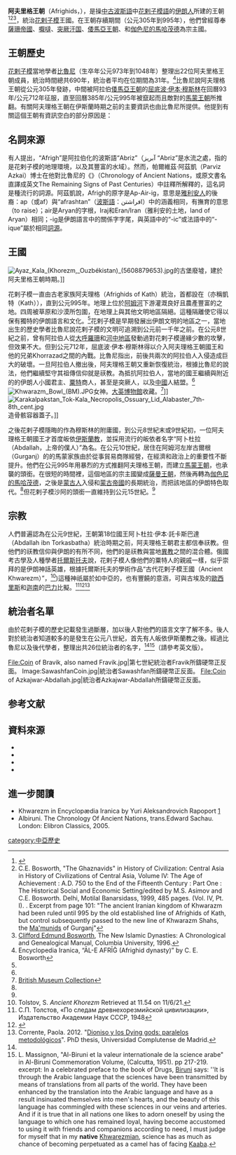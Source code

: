 {{Infobox country
|native_name=
|conventional_long_name= 阿夫里格王朝
|common_name      = [[花剌子模|花剌子模]]
|era              = [[中世紀|中世紀]]
|government_type  = [[君主制|君主制]]
|image_map        = AfrighidsMap.png
|image_map_caption= 阿夫里格王朝統治領域圖（綠色部分），位於舊有[[鹹海|鹹海]]的南岸。
|capital = {{le|白露倪|Beruniy}}，亦稱凱特（Kath）
|common_languages = [[花剌子模語|花剌子模語]]，[[中古波斯語|中古波斯語]]
|religion         = [[祆教|祆教]], 在第九世紀後改為信奉[[伊斯蘭教|伊斯蘭教]]。<ref name=Bosworth/>
|title_leader     = {{le|花剌子模沙阿|Khwarazmshah}}
|leader1          = {{le|阿夫理格|Afrig}} <small>開國者</small>
|year_leader1     = 公元305年–不詳
|leader2          = {{le|阿布·阿卜杜拉·穆罕默德|Abu 'Abdallah Muhammad}} <small>末代君王</small>
|year_leader2     = 公元967年到995年
|year_start       = 公元305年
|year_end         = 公元995年
|event_start=
|event_end        = 為[[馬蒙王朝|馬蒙王朝]]征服
|p1 = 
|flag_p1 = 
|s1               = 馬蒙王朝
|flag_s1=
|image_flag=
|flag_type=
|flag=
|image_coat=
|symbol_type=
|symbol=
|currency=
}}
{{模板:大伊朗地區歷史}}
 
'''阿夫里格王朝'''（Afrighids，{{lang-fa|آفریغیان - آل آفریغ}}），是操[[中古波斯語|中古波斯語]]中[[花剌子模語|花剌子模語]]的[[伊朗人|伊朗人]]所建的王朝<ref name=Bosworth>{{cite encyclopedia|last=Bosworth|first=C. E.|title=ĀL-E AFRĪḠ|url=http://www.iranicaonline.org/articles/al-e-afrig-afrighid-dynasty-the-name-given-by-the-khwarazmian-scholar-abu-rayhan-biruni-to-the-dynasty-of-rulers-in|encyclopedia=Encyclopædia Iranica|publisher=Columbia University|accessdate=17 January 2013}}</ref><ref>C.E. Bosworth, "The Ghaznavids" in History of Civilization: Central Asia in History of Civilizations of Central Asia, Volume IV: The Age of Achievement : A.D. 750 to the End of the Fifteenth Century : Part One : The Historical Social and Economic Setting/edited by M.S. Asimov and C.E. Bosworth. Delhi, Motilal Banarsidass, 1999, 485 pages. (Vol. IV, Pt. I). {{ISBN|81-208-1595-5}}. Excerpt from page 101: "The ancient Iranian kingdom of Khwarazm had been ruled until 995 by the old established line of Afrighids of Kath, but control subsequently passed to the new line of Khwarazm Shahs, the [[Ma'munids|Ma'munids]] of Gurganj"</ref><ref name=Dynasties>[[克利福德·埃德蒙德·博斯沃思|Clifford Edmund Bosworth]], The New Islamic Dynasties: A Chronological and Genealogical Manual, Columbia University, 1996.</ref>，統治[[花剌子模|花剌子模]]王國。在王朝存續期間（公元305年到995年），他們曾經尊奉[[薩珊帝國|薩珊帝國]]、[[嚈噠|嚈噠]]、[[古突厥|突厥汗国]]、[[倭馬亞王朝|倭馬亞王朝]]、和[[伽色尼的馬哈茂德|伽色尼的馬哈茂德]]為宗主國。
 
==王朝歷史==
[[花剌子模語|花剌子模]]當地學者[[比魯尼|比魯尼]]（生卒年公元973年到1048年）整理出22位阿夫里格王朝成員，統治時間總共690年，統治者平均在位期間為31年。<ref>Encyclopedia Iranica, “ĀL-E AFRĪḠ (Afrighid dynasty)” by C. E. Bosworth</ref>比魯尼說阿夫理格王朝從公元305年發跡，中間被阿拉伯[[倭馬亞王朝|倭馬亞王朝]]的[[屈底波·伊本·穆斯林|屈底波·伊本·穆斯林]]在回曆93年/公元712年征服，直至回曆385年/公元995年被竄起而且敵對的[[馬蒙王朝|馬蒙王朝]]所推翻。有關阿夫理格王朝在伊斯蘭時期之前的主要資訊也由比魯尼所提供。他提到有關這個王朝有資訊空白的部分原因是： 
{{cquote|“當[[哈查吉·伊本·优素福|哈查吉·伊本·优素福]]麾下將領屈底波·伊本·穆斯林被派往花剌子模，進行第二次遠征之後，他迅速把使用[[花剌子模語|花剌子模語]]寫作，以及了解當地傳統、歷史、和文化的人處決。然後，他也把所有[[祆教|祆教]]教士殺光，焚燒和廢棄經書，結果只有文盲留下，他們對於文字一無所知，因此這個地區的歷史就大都受到遺忘。”}}
 
==名詞來源==
有人提出，“Afrigh”是阿拉伯化的波斯語“Abriz”（آبریز  “Abriz”是水流之處，指的是花剌子模的地理環境，以及其豐富的水域）。然而，帕爾維茲·阿茲凱（Parviz Azkai）博士在他對比魯尼的《{{link-en|古代民族編年史|The Remaining Signs of Past Centuries}}》（Chronology of Ancient Nations，或原文書名直譯成英文The Remaining Signs of Past Centuries）中註釋所解釋的，這名詞是種流行的詞源。阿茲凱說，Afrigh的原字是Ap-Air-ig，意思是[[雅利安人|雅利安人]]的後裔：ap（或af）與“afrashtan”（[[波斯語|波斯語]]：افراشتن）中的涵義相同，有撫育的意思（to raise）；air是Aryan的字根，Iraj和Eran/Iran（雅利安的土地，land of Aryan）相同；-ig是伊朗語言中的關係字字尾，與英語中的“-ic”或法語中的“-ique”屬於相同[[詞源|詞源]]。
 
==王國==
[[File:Ayaz_Kala_(Khorezm,_Ouzbékistan)_(5608879653).jpg|thumb]]{{le|阿亞茲·卡拉|Ayaz Kala}}的古堡廢墟，建於阿夫里格王朝時期。]]

花剌子模一直由古老家族阿夫理格（Afrighids of Kath）統治，首都設在{{le|白露倪|Beruniy}}（亦稱凱特（Kath）），直到公元995年。地理上位於[[阿姆河|阿姆河]]下游灌溉良好且農產豐富的之地。四周被草原和沙漠所包圍，在地理上與其他文明地區隔絕。這種隔離使它得以保有獨特的伊朗語言和文化。<ref name=Dynasties/>花剌子模是早期發展出伊朗文明的地區之一，當地出生的歷史學者比魯尼說花剌子模的文明可追溯到公元前一千年之前。在公元8世紀之前，曾有阿拉伯人從[[大呼羅珊|大呼羅珊]]和[[河中地區|河中地區]]發動過對花剌子模邊緣少數的攻擊，但效果不大。但到公元712年，屈底波·伊本·穆斯林得以介入阿夫理格王朝國王和他的兄弟Khorrazad之間的內戰。比魯尼指出，前後共兩次的阿拉伯人入侵造成巨大的破壞。一旦阿拉伯人撤出後，阿夫理格王朝又重新恢復統治，根據比魯尼的說法，他們繼續堅守其祖傳信仰就是祆教。為抵​​抗阿拉伯人，當地的國王繼續與附近的的伊朗人小國君主、[[粟特|粟特]]商人，甚至是突厥人，以及[[中國|中國]]人結盟。<ref name=Bosworth/>
[[File:Khwarazm_Bowl_(BM).JPG|thumb]]女神{{le|娜娜|Nana (Bactrian goddess)}}。[[大英博物館|大英博物館]]收藏。<ref>[https://www.britishmuseum.org/collection/object/W_1877-0820-1 British Museum Collection]</ref>]]
[[File:Karakalpakstan_Tok-Kala_Necropolis_Ossuary_Lid_Alabaster_7th-8th_cent.jpg|thumb]]造骨骸容器蓋子。]]
 
之後花剌子模隱晦的作為穆斯林的附庸國，到公元8世紀末或9世紀初，一位阿夫理格王朝國王才首度皈依[[伊斯蘭教|伊斯蘭教]]，並採用流行的皈依者名字“阿卜杜拉（Abdallah，上帝的僕人）”為名。在公元10世紀，居住在阿姆河左岸古爾根（Gurganj）的的馬蒙家族由於從事貿易商隊經營，在經濟和政治上的重要性不斷提升。他們在公元995年用暴烈的方式推翻阿夫理格王朝，而建立[[馬蒙王朝|馬蒙王朝]]，也承襲{{le|花剌子模沙阿|Khwarazmshah}}的頭銜。在很短的時間裡，這個地區的宗主國變成[[薩曼王朝|薩曼王朝]]，然後再轉為[[伽色尼的馬哈茂德|伽色尼的馬哈茂德]]，之後是[[蒙古族|蒙古人]]入侵和[[蒙古帝國|蒙古帝國]]的長期統治，而把該地區的伊朗特色取代。<ref name=Dynasties/>但花剌子模沙阿的頭銜一直維持到公元15世紀。<ref name=Dynasties/>
 
==宗教==
人們普遍認為在公元9世紀，王朝第18位國王阿卜杜拉·伊本·託卡斯巴達（Abdallah ibn Torkasbatha）統治時期之前，阿夫理格王朝君主都信奉祆教。但他們的祆教信仰與伊朗的有所不同，他們的是祆教與當地[[異教|異教]]之間的混合體。俄國考古學及人種學者[[托爾斯托夫|托爾斯托夫]]說，花剌子模人像他們的粟特人的親戚一樣，似乎崇拜的是伊朗神話英雄{{link-en|西婭瓦什|Siyavash}}，根據托爾斯托夫的學術作品“古代花剌子模王國（Ancient Khwarezm）”，<ref>Tolstov, S. ''Ancient Khorezm'' {{cite book| author =  | chapter = | chapter-url = | format = | url = http://kronk.spb.ru/library/tolstov-sp-1948.htm | title = Древний Хорезм: Опыт историко-археологического исследования | orig-year = | agency =  | edition =   |location= М. |date = 1948 |publisher=  |at=  |volume=  |issue = | pages = | page =  | series =  | isbn = | ref = }} Retrieved at 11.54 on 11/6/21.</ref>)這種神祇屬於如中亞{{le|死亡後重生神祇|Dying-and-rising deity|死亡後重生}}的{{le|植物神祇|Vegetation deity}}，也有豐饒的意涵，可與古埃及的[[歐西里斯|歐西里斯]]和[[迦南|迦南]]的[[巴力|巴力]]比擬。<ref>С.П. Толстов, «По следам древнехорезмийской цивилизации», Издательство Академии Наук СССР, 1948</ref><ref name="alymov">{{cite web|url=http://polit.ru/article/2009/08/26/alymov/|title=Космополитизм, марризм и прочие "грехи": отечественные этнографы и археологи на рубеже 1940—1950-х годов|last=Alymov|first=Sergey|date=26 August 2009|publisher=[[polit.ru|polit.ru]]|language=ru|accessdate=12 January 2016}}</ref><ref name=corrente2012>Corrente, Paola. 2012. "[https://dialnet.unirioja.es/servlet/tesis?codigo=95410 Dioniso y los Dying gods: paralelos metodológicos]". PhD thesis, Universidad Complutense de Madrid.</ref>

==統治者名單==
由於花剌子模的歷史記載發生過斷層，加以後人對他們的語言文字了解不多。後人對於統治者知道較多的是發生在公元八世紀，首先有人皈依伊斯蘭教之後。經過比魯尼以及後代學者，整理出共26位統治者的名字，<ref name=Bosworth/><ref>L. Massignon, "Al-Biruni et la valeur internationale de la science arabe" in Al-Biruni Commemoration Volume, (Calcutta, 1951). pp 217-219. excerpt: In a celebrated preface to the book of Drugs, [[Biruni|Biruni]] says: ''It is through the Arabic language that the sciences have been transmitted by means of translations from all parts of the world. They have been enhanced by the translation into the Arabic language and have as a result insinuated themselves into men's hearts, and the beauty of this language has commingled with these sciences in our veins and arteries. And if it is true that in all nations one likes to adorn oneself by using the language to which one has remained loyal, having become accustomed to using it with friends and companions according to need, I must judge for myself that in my '''native''' [[Khwarezmian_language|Khwarezmian]], science has as much as chance of becoming perpetuated as a camel has of facing [[Kaaba|Kaaba]].</ref>（請參考英文版）。



<gallery mode="packed">
File:Coin of Bravik, also named Fravik.jpg|第七世紀統治者Fravik所鑄硬幣正反面。
Image:SawashfanCoin.jpg|統治者Sawashfan所鑄硬幣正反面。
File:Coin of Azkajwar-Abdallah.jpg|統治者Azkajwar-Abdallah所鑄硬幣正反面。
</gallery>

==参考文献==
{{reflist|2}}
 
==資料來源==
* {{cite book |last= Bosworth |first= C. E. |author-link= Clifford Edmund Bosworth |chapter= The Political and Dynastic History of the Iranian World (A.D. 1000–1217) |pages= 1–202 |editor-last= Frye |editor-first= R. N. |title= The Cambridge History of Iran, Volume 5: The Saljuq and Mongol periods |year= 1968 |publisher= Cambridge University Press |location= Cambridge | isbn = 0-521-06936-X |url= https://books.google.com/books?id=16yHq5v3QZAC&pg=PA1}}
* {{cite encyclopedia |last= Bosworth |first= C. E. |author-link= Clifford Edmund Bosworth |article= ĀL-E AFRĪḠ |pages= 743–745 |encyclopedia=[[Encyclopaedia_Iranica|Encyclopaedia Iranica]], Vol. I, Fasc. 7 |year= 1984 |chapter-url= https://iranicaonline.org/articles/al-e-afrig |access-date= 9 May 2021}}
* {{cite journal |last1= Fedorov |first1= Michael |last2= Kuznetsov |first2= Andrew |year= 2011 |title= On some previously unknown Khwarazmian drachms and the names of rulers on them |journal=[[Iran:_Journal_of_the_British_Institute_of_Persian_Studies|Iran: Journal of the British Institute of Persian Studies]] |publisher=[[Taylor_&_Francis|Taylor & Francis]] |volume= 49 |pages= 79-88 |doi= 10.1080/05786967.2011.11834430 |jstor= 41431230 |s2cid= 192405406 }}
* {{cite book |last1= Nerazik |first1= E. E. |last2= Bulgakov |first2= P. G. |title= Khwarizm |pages= 207-231 [207, 224] |editor-last= Litvinsky |editor-first= B. A. |work= History of Civilizations of Central Asia |volume= Volume III: The crossroads of civilizations: A.D. 250 to 750 |publisher= UNESCO Publishing |location= Paris |year= 1996 |isbn= 978-92-3-103211-0 |url= https://books.google.com/books?id=883OZBe2sMYC&pg=PA207 |access-date=9 May 2021}}
  
==進一步閱讀==
*Khwarezm in Encyclopædia Iranica by Yuri Aleksandrovich Rapoport [https://web.archive.org/web/20090116040813/http://www.iranica.com/newsite/articles/v5f5/v5f5a015.html]
*Albiruni. The Chronology Of Ancient Nations, trans.Edward Sachau. London: Elibron Classics, 2005.
 
{{模板:“伊朗复兴”时期的政权}}
[[category:中亞歷史|category:中亞歷史]]